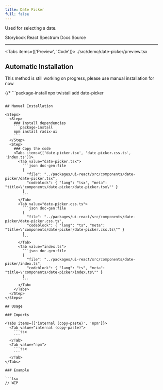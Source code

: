 ```yaml
---
title: Date Picker
full: false
---
```


Used for selecting a date.

<Badges>
  <BadgeLink href="https://storybook.twistail.com/?path=/docs/base-components-datepicker--default" external>
    Storybook
  </BadgeLink>
  <BadgeLink href="https://react-spectrum.adobe.com/internationalized/index.html" external>
    React Spectrum Docs
  </BadgeLink>
  <BadgeLink href="https://github.com/riipandi/twistail/tree/main/packages/ui-react/src/components/date-picker" external>
    Source
  </BadgeLink>
</Badges>

---


<Tabs items={['Preview', 'Code']}>
  <Tab value="Preview" className="rounded-b-xl flex min-h-44 flex-wrap items-center justify-center gap-4 py-20 not-prose">
    <Demo />
  </Tab>
  <Tab value="Code">
    <include cwd lang="tsx">./src/demo/date-picker/preview.tsx</include>
  </Tab>
</Tabs>

## Automatic Installation

<Callout type='warn'>
  This method is still working on progress, please use manual installation for now.
</Callout>

{/* ```package-install
npx twistail add date-picker
``` */}

## Manual Installation

<Steps>
  <Step>
    ### Install dependencies
    ```package-install
    npm install radix-ui
    ```
  </Step>
  <Step>
    ### Copy the code
    <Tabs items={['date-picker.tsx', 'date-picker.css.ts', 'index.ts']}>
      <Tab value="date-picker.tsx">
        ```json doc-gen:file
        {
          "file": "../packages/ui-react/src/components/date-picker/date-picker.tsx",
          "codeblock": { "lang": "tsx", "meta": "title=\"components/date-picker/date-picker.tsx\"" }
        }
        ```
      </Tab>
      <Tab value="date-picker.css.ts">
        ```json doc-gen:file
        {
          "file": "../packages/ui-react/src/components/date-picker/date-picker.css.ts",
          "codeblock": { "lang": "ts", "meta": "title=\"components/date-picker/date-picker.css.ts\"" }
        }
        ```
      </Tab>
      <Tab value="index.ts">
        ```json doc-gen:file
        {
          "file": "../packages/ui-react/src/components/date-picker/index.ts",
          "codeblock": { "lang": "ts", "meta": "title=\"components/date-picker/index.ts\"" }
        }
        ```
      </Tab>
    </Tabs>
  </Step>
</Steps>

## Usage

### Imports

<Tabs items={['internal (copy-paste)', 'npm']}>
  <Tab value="internal (copy-paste)">
    ```tsx
    ```
  </Tab>
  <Tab value="npm">
    ```tsx
    ```
  </Tab>
</Tabs>

### Example

```tsx
// WIP
```
